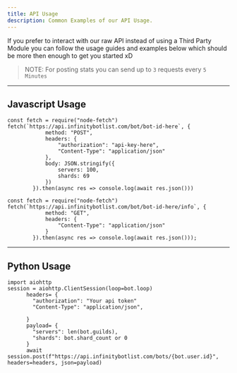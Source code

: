 ```yaml
---
title: API Usage
description: Common Examples of our API Usage.
---
```


If you prefer to interact with our raw API instead of using a Third Party Module
you can follow the usage guides and examples below which should be more then enough to 
get you started xD

> NOTE: For posting stats you can send up to `3` requests every `5 Minutes`

---

## Javascript Usage

```js:title=POST
const fetch = require("node-fetch")
fetch(`https://api.infinitybotlist.com/bot/bot-id-here`, {
            method: "POST",
            headers: {
                "authorization": "api-key-here",
                "Content-Type": "application/json"
            },
            body: JSON.stringify({
                servers: 100,
                shards: 69
            })
        }).then(async res => console.log(await res.json()))
```

```js:title=GET
const fetch = require("node-fetch")
fetch(`https://api.infinitybotlist.com/bot/bot-id-here/info`, {
            method: "GET",
            headers: {
                "Content-Type": "application/json"
            }
        }).then(async res => console.log(await res.json()));
```

---

## Python Usage

```python:title=POST
import aiohttp
session = aiohttp.ClientSession(loop=bot.loop)
      headers= {
        "authorization": "Your api token"
        "Content-Type": "application/json",
        
      }
      payload= {
        "servers": len(bot.guilds),
        "shards": bot.shard_count or 0
      }
      await session.post(f"https://api.infinitybotlist.com/bots/{bot.user.id}", headers=headers, json=payload)
```
